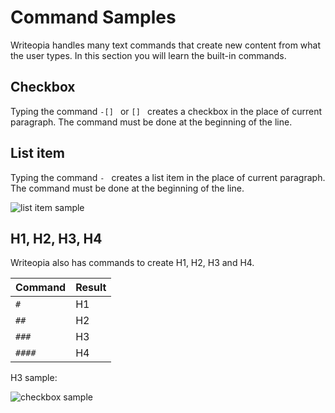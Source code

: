 
# Command Samples
Writeopia handles many text commands that create new content from what the user types. In this section you will learn the built-in commands.

## Checkbox
Typing the command  `-[] ` or `[] ` creates a checkbox in the place of current paragraph. The command must be done at the beginning of the line.

<ReactPlayer playing controls url={checkbox_video} />

## List item
Typing the command  `- ` creates a list item in the place of current paragraph. The command must be done at the beginning of the line.

![list item sample](../../../static/img/list_item_sample.gif)

## H1, H2, H3, H4
Writeopia also has commands to create H1, H2, H3 and H4.

| Command | Result  |
| ------- | ------- |
| `#`     | H1      |
| `##`    | H2      |
| `###`   | H3      |
| `####`  | H4      |

H3 sample:

![checkbox sample](../../../static/img/h3_sample.gif)
